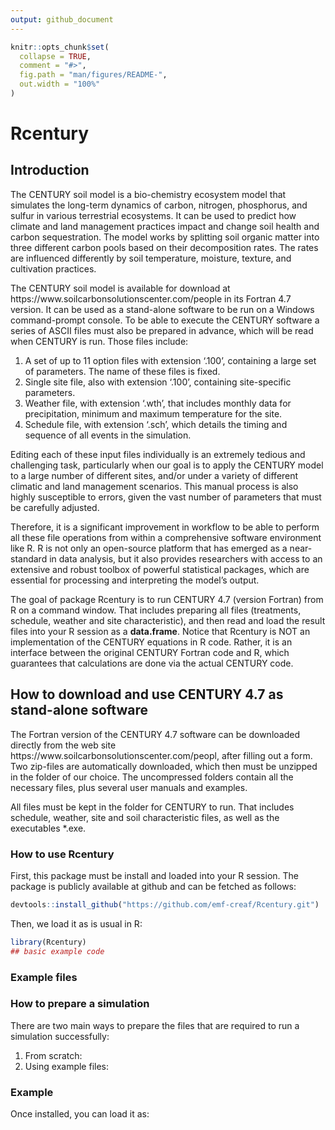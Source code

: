 ```yaml
---
output: github_document
---
```


<!-- README.md is generated from README.Rmd. Please edit that file -->

```r
knitr::opts_chunk$set(
  collapse = TRUE,
  comment = "#>",
  fig.path = "man/figures/README-",
  out.width = "100%"
)
```

# Rcentury

<!-- badges: start -->
<!-- badges: end -->

## Introduction

The CENTURY soil model is a bio-chemistry ecosystem model that simulates the long-term dynamics of carbon, nitrogen, phosphorus, and sulfur in various terrestrial ecosystems. It can be used to predict how climate and land management practices impact and change soil health and carbon sequestration. The model works by splitting soil organic matter into three different carbon pools based on their decomposition rates. The rates are influenced differently by soil temperature, moisture, texture, and cultivation practices.

The CENTURY soil model is available for download at https://www.soilcarbonsolutionscenter.com/people in its Fortran 4.7 version. It can be used as a stand-alone software to be run on a Windows command-prompt console. To be able to execute the CENTURY software a series of ASCII files must also be prepared in advance, which will be read when CENTURY is run. Those files include:

1. A set of up to 11 option files with extension '.100', containing a large set of parameters. The name of these files is fixed.
2. Single site file, also with extension '.100', containing site-specific parameters. 
3. Weather file, with extension '.wth', that includes monthly data for precipitation, minimum and maximum temperature for the site.
4. Schedule file, with extension '.sch', which details the timing and sequence of all events in the simulation.

Editing each of these input files individually is an extremely tedious and challenging task, particularly when our goal is to apply the CENTURY model to a large number of different sites, and/or under a variety of different climatic and land management scenarios. This manual process is also highly susceptible to errors, given the vast number of parameters that must be carefully adjusted.

Therefore, it is a significant improvement in workflow to be able to perform all these file operations from within a comprehensive software environment like R. R is not only an open-source platform that has emerged as a near-standard in data analysis, but it also provides researchers with access to an extensive and robust toolbox of powerful statistical packages, which are essential for processing and interpreting the model's output.

The goal of package Rcentury is to run CENTURY 4.7 (version Fortran) from R on a command window. That includes preparing all files (treatments, schedule, weather and site characteristic), and then read and load the result files into your R session as a **data.frame**. Notice that Rcentury is NOT an implementation of the CENTURY equations in R code. Rather, it is an interface between the original CENTURY Fortran code and R, which guarantees that calculations are done via the actual CENTURY code.




## How to download and use CENTURY 4.7 as stand-alone software

The Fortran version of the CENTURY 4.7 software can be downloaded directly from the web site https://www.soilcarbonsolutionscenter.com/peopl, after filling out a form. Two zip-files are automatically downloaded, which then must be unzipped in the folder of our choice. The uncompressed folders contain all the necessary files, plus several user manuals and examples.

All files must be kept in the folder for CENTURY to run. That includes schedule, weather, site and soil characteristic files, as well as the executables *.exe.



### How to use Rcentury

First, this package must be install and loaded into your R session. The package is publicly available at github and can be fetched as follows:

```r
devtools::install_github("https://github.com/emf-creaf/Rcentury.git")
```

Then, we load it as is usual in R:

```r
library(Rcentury)
## basic example code
```




### Example files

### How to prepare a simulation

There are two main ways to prepare the files that are required to run a simulation successfully:

1. From scratch:
2. Using example files:



### Example

Once installed, you can load it as:


